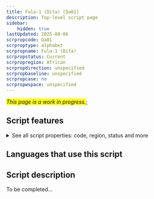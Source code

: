 ```yaml
---
title: Fula-1 (Dita) [Qa01]
description: Top-level script page
sidebar:
    hidden: true
lastUpdated: 2025-08-06
scrpropcode: Qa01
scrproptype: alphabet
scrpropname: Fula-1 (Dita)
scrpropstatus: Current
scrpropregion: African
scrpropdirection: unspecified
scrpropbaseline: unspecified
scrpropcase: no
scrpropwspace: unspecified
---
```


<span style='background-color:yellow'>_This page is a work in progress._</span>;


## Script features

<details>
<summary> See all script properties: code, region, status and more</summary>
<ScriptInfo />
</details>

## Languages that use this script

<WsList script='Qa01' wsMax='5' />

## Script description

To be completed...

